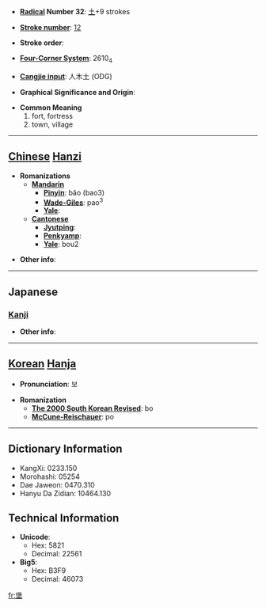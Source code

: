 * '''[[Wiktionary:Chinese radical index| Radical]] Number 32''': [[Wiktionary:Chinese radical index 土|土]]+9 strokes

* '''[[Wiktionary:Chinese total strokes index|Stroke number]]''': [[Wiktionary:Chinese total strokes index 12|12]]

* '''Stroke order''': 

* '''[[Wiktionary:Chinese four corner index|Four-Corner System]]''': 2610<sub>4</sub>

* '''[[Wiktionary:Chinese Cangjie index|Cangjie input]]''': 人木土 (ODG)

* '''Graphical Significance and Origin''': 

* '''Common Meaning'''
*#fort, fortress
*# town, village


----

== [[Chinese]] [[Hanzi]] ==

* '''Romanizations'''
** '''[[Mandarin]]'''
*** '''[[Pinyin]]''': bǎo (bao3)
*** '''[[Wade-Giles]]''': pao<sup>3</sup>
*** '''[[Yale]]''': 
** '''[[Cantonese]]'''
*** '''[[Jyutping]]''':
*** '''[[Penkyamp]]''': 
*** '''[[Yale]]''': bou2

* '''Other info''': 

----

==Japanese==
===[[Kanji]]===
{{kanji|on readings=[[ほう]] (hō), [[ほ]] (ho)
|kun readings=[[とりで]] (toride)
}}

* '''Other info''':  

----

== [[Korean]] [[Hanja]] ==

* '''Pronunciation''': 보

* '''Romanization'''
** '''[[The 2000 South Korean Revised Romanization|The 2000 South Korean Revised]]''': bo
** '''[[McCune-Reischauer]]''': po

----

== Dictionary Information ==

* KangXi: 0233.150
* Morohashi: 05254
* Dae Jaweon: 0470.310
* Hanyu Da Zidian: 10464.130

== Technical Information ==

* '''Unicode''':
** Hex: 5821
** Decimal: 22561
* '''Big5''':
** Hex: B3F9
** Decimal: 46073

[[fr:堡]]